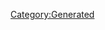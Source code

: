 {{Database/Costume/CostumeInfo
 |ID=126
 |DivaId=7
 |PrismCostumeId=6
 |Enabled=2
 |SkillId=12
 |EODICFLJAKO=False
 |AGBPBDODKBK=1
 |HMCOGDICFNB=1
 |LevelMax=4
 |HGBJODBCJDA=4
 |EGLDFPILJLG=0
 |GLEEPAFMPLO=False
 |IIELLEPEEFH=420
}}
[[Category:Generated]]
